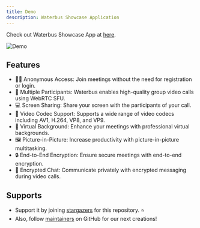 ```yaml
---
title: Demo
description: Waterbus Showcase Application
---
```


Check out Waterbus Showcase App at [here](https://github.com/waterbustech/waterbus).

![Demo](/images/waterbus-demo.gif)

## Features

- 🕵🏻 Anonymous Access: Join meetings without the need for registration or login.
- 👥 Multiple Participants: Waterbus enables high-quality group video calls using WebRTC SFU.
- 💻 Screen Sharing: Share your screen with the participants of your call.
- 🎥 Video Codec Support: Supports a wide range of video codecs including AV1, H.264, VP8, and VP9.
- 🌌 Virtual Background: Enhance your meetings with professional virtual backgrounds.
- 🖼️ Picture-in-Picture: Increase productivity with picture-in-picture multitasking.
- 🔒 End-to-End Encryption: Ensure secure meetings with end-to-end encryption.
- 💬 Encrypted Chat: Communicate privately with encrypted messaging during video calls.

## Supports

- Support it by joining [stargazers](https://github.com/waterbustech/waterbus/stargazers) for this repository. ⭐
- Also, follow [maintainers](https://github.com/lambiengcode) on GitHub for our next creations!